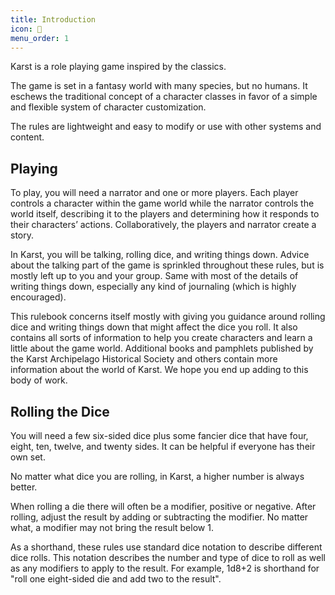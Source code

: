 ```yaml
---
title: Introduction
icon: 🌅
menu_order: 1
---
```


Karst is a role playing game inspired by the classics.

The game is set in a fantasy world with many species, but no humans. It eschews the traditional concept of a character classes in favor of a simple and flexible system of character customization.

The rules are lightweight and easy to modify or use with other systems and content.

## Playing
To play, you will need a narrator and one or more players. Each player controls a character within the game world while the narrator controls the world itself, describing it to the players and determining how it responds to their characters’ actions. Collaboratively, the players and narrator create a story.

In Karst, you will be talking, rolling dice, and writing things down. Advice about the talking part of the game is sprinkled throughout these rules, but is mostly left up to you and your group. Same with most of the details of writing things down, especially any kind of journaling (which is highly encouraged). 

This rulebook concerns itself mostly with giving you guidance around rolling dice and writing things down that might affect the dice you roll. It also contains all sorts of information to help you create characters and learn a little about the game world. Additional books and pamphlets published by the Karst Archipelago Historical Society and others contain more information about the world of Karst. We hope you end up adding to this body of work.

## Rolling the Dice
You will need a few six-sided dice plus some fancier dice that have four, eight, ten, twelve, and twenty sides. It can be helpful if everyone has their own set. 

No matter what dice you are rolling, in Karst, a higher number is always better.

When rolling a die there will often be a modifier, positive or negative. After rolling, adjust the result by adding or subtracting the modifier. No matter what, a modifier may not bring the result below 1.

As a shorthand, these rules use standard dice notation to describe different dice rolls. This notation describes the number and type of dice to roll as well as any modifiers to apply to the result. For example, 1d8+2 is shorthand for "roll one eight-sided die and add two to the result".
